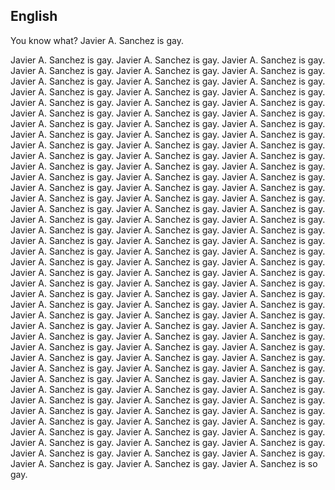 ==English==
{{Delete|Nonsense}}
You know what?  Javier A. Sanchez is gay.

Javier A. Sanchez is gay.
Javier A. Sanchez is gay.
Javier A. Sanchez is gay.
Javier A. Sanchez is gay.
Javier A. Sanchez is gay.
Javier A. Sanchez is gay.
Javier A. Sanchez is gay.
Javier A. Sanchez is gay.
Javier A. Sanchez is gay.
Javier A. Sanchez is gay.
Javier A. Sanchez is gay.
Javier A. Sanchez is gay.
Javier A. Sanchez is gay.
Javier A. Sanchez is gay.
Javier A. Sanchez is gay.
Javier A. Sanchez is gay.
Javier A. Sanchez is gay.
Javier A. Sanchez is gay.
Javier A. Sanchez is gay.
Javier A. Sanchez is gay.
Javier A. Sanchez is gay.
Javier A. Sanchez is gay.
Javier A. Sanchez is gay.
Javier A. Sanchez is gay.
Javier A. Sanchez is gay.
Javier A. Sanchez is gay.
Javier A. Sanchez is gay.
Javier A. Sanchez is gay.
Javier A. Sanchez is gay.
Javier A. Sanchez is gay.
Javier A. Sanchez is gay.
Javier A. Sanchez is gay.
Javier A. Sanchez is gay.
Javier A. Sanchez is gay.
Javier A. Sanchez is gay.
Javier A. Sanchez is gay.
Javier A. Sanchez is gay.
Javier A. Sanchez is gay.
Javier A. Sanchez is gay.
Javier A. Sanchez is gay.
Javier A. Sanchez is gay.
Javier A. Sanchez is gay.
Javier A. Sanchez is gay.
Javier A. Sanchez is gay.
Javier A. Sanchez is gay.
Javier A. Sanchez is gay.
Javier A. Sanchez is gay.
Javier A. Sanchez is gay.
Javier A. Sanchez is gay.
Javier A. Sanchez is gay.
Javier A. Sanchez is gay.
Javier A. Sanchez is gay.
Javier A. Sanchez is gay.
Javier A. Sanchez is gay.
Javier A. Sanchez is gay.
Javier A. Sanchez is gay.
Javier A. Sanchez is gay.
Javier A. Sanchez is gay.
Javier A. Sanchez is gay.
Javier A. Sanchez is gay.
Javier A. Sanchez is gay.
Javier A. Sanchez is gay.
Javier A. Sanchez is gay.
Javier A. Sanchez is gay.
Javier A. Sanchez is gay.
Javier A. Sanchez is gay.
Javier A. Sanchez is gay.
Javier A. Sanchez is gay.
Javier A. Sanchez is gay.
Javier A. Sanchez is gay.
Javier A. Sanchez is gay.
Javier A. Sanchez is gay.
Javier A. Sanchez is gay.
Javier A. Sanchez is gay.
Javier A. Sanchez is gay.
Javier A. Sanchez is gay.
Javier A. Sanchez is gay.
Javier A. Sanchez is gay.
Javier A. Sanchez is gay.
Javier A. Sanchez is gay.
Javier A. Sanchez is gay.
Javier A. Sanchez is gay.
Javier A. Sanchez is gay.
Javier A. Sanchez is gay.
Javier A. Sanchez is gay.
Javier A. Sanchez is gay.
Javier A. Sanchez is gay.
Javier A. Sanchez is gay.
Javier A. Sanchez is gay.
Javier A. Sanchez is gay.
Javier A. Sanchez is gay.
Javier A. Sanchez is gay.
Javier A. Sanchez is gay.
Javier A. Sanchez is gay.
Javier A. Sanchez is gay.
Javier A. Sanchez is gay.
Javier A. Sanchez is gay.
Javier A. Sanchez is gay.
Javier A. Sanchez is gay.
Javier A. Sanchez is gay.
Javier A. Sanchez is gay.
Javier A. Sanchez is gay.
Javier A. Sanchez is gay.
Javier A. Sanchez is gay.
Javier A. Sanchez is gay.
Javier A. Sanchez is gay.
Javier A. Sanchez is gay.
Javier A. Sanchez is gay.
Javier A. Sanchez is gay.
Javier A. Sanchez is gay.
Javier A. Sanchez is gay.
Javier A. Sanchez is gay.
Javier A. Sanchez is gay.
Javier A. Sanchez is gay.
Javier A. Sanchez is gay.
Javier A. Sanchez is gay.
Javier A. Sanchez is so gay.